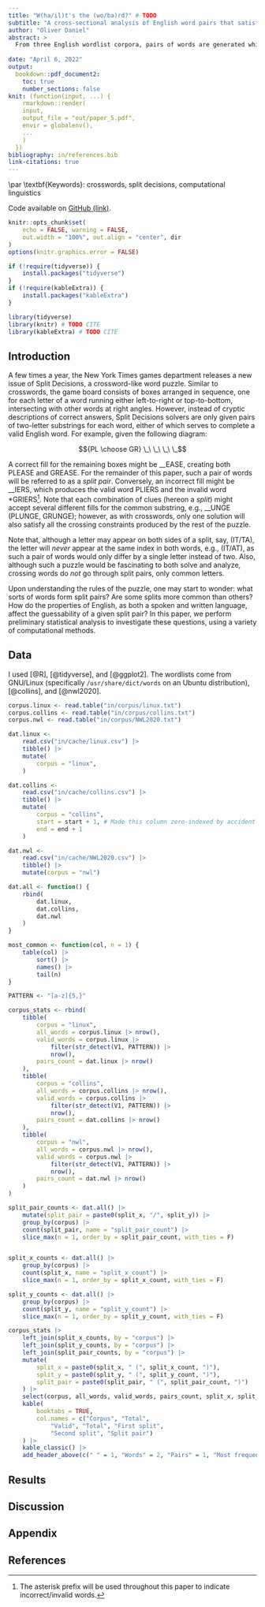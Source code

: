 ```yaml
---
title: "W(ha/il)t's the (wo/ba)rd?" # TODO
subtitle: "A cross-sectional analysis of English word pairs that satisfy the properties of the Split Decisions word puzzle"
author: "Oliver Daniel"
abstract: >
  From three English wordlist corpora, pairs of words are generated which might appear in the Split Decisions word puzzle as published by the New York Times, i.e., at least 5 characters in length and differing by exactly two consecutive characters. The corpora are contrasted among themselves, and then the lexical and phonological properties of those words which form pairs – and those which do not – are analyzed for causative insights. Such insights will be alluded to here once discovered.
  
date: "April 6, 2022"
output:
  bookdown::pdf_document2:
    toc: true
    number_sections: false
knit: (function(input, ...) {
    rmarkdown::render(
    input,
    output_file = "out/paper_5.pdf",
    envir = globalenv(),
    ...
    )
  })
bibliography: in/references.bib
link-citations: true
---
```

\\par \\textbf{Keywords}: crosswords, split decisions, computational linguistics

Code available on [GitHub (link)](https://github.com/oliver-daniel/inf_313_final_paper).
```r
knitr::opts_chunk$set(
    echo = FALSE, warning = FALSE,
    out.width = "100%", out.align = "center", dir
)
options(knitr.graphics.error = FALSE)
```

```r
if (!require(tidyverse)) {
    install.packages("tidyverse")
}
if (!require(kableExtra)) {
    install.packages("kableExtra")
}

library(tidyverse)
library(knitr) # TODO CITE
library(kableExtra) # TODO CITE
```

## Introduction
A few times a year, the New York Times games department releases a new issue of Split Decisions, a crossword-like word puzzle. Similar to crosswords, the game board consists of boxes arranged in sequence, one for each letter of a word running either left-to-right or top-to-bottom, intersecting with other words at right angles. However, instead of cryptic descriptions of correct answers, Split Decisions solvers are only given pairs of two-letter substrings for each word, either of which serves to complete a valid English word. For example, given the following diagram:

<!-- TODO: visual example -->
$${PL \choose GR} \_\ \_\ \_\ \_$$

A correct fill for the remaining boxes might be __EASE, creating both PLEASE and GREASE. For the remainder of this paper, such a pair of words will be referred to as a *split pair*. Conversely, an incorrect fill might be __IERS, which produces the valid word PLIERS and the invalid word \*GRIERS[^1]. Note that each combination of clues (hereon a *split*) might accept several different fills for the common substring, e.g., __UNGE (PLUNGE, GRUNGE); however, as with crosswords, only one solution will also satisfy all the crossing constraints produced by the rest of the puzzle. 

Note that, although a letter may appear on both sides of a split, say, (IT/TA), the letter will *never* appear at the same index in both words, e.g., (IT/AT), as such a pair of words would only differ by a single letter instead of two. Also, although such a puzzle would be fascinating to both solve and analyze, crossing words do *not* go through split pairs, only common letters.

Upon understanding the rules of the puzzle, one may start to wonder: what sorts of words form split pairs? Are some splits more common than others? How do the properties of English, as both a spoken and written language, affect the guessability of a given split pair? In this paper, we perform preliminary statistical analysis to investigate these questions, using a variety of computational methods.


## Data
I used [@R], [@tidyverse], and [@ggplot2].
The wordlists come from GNU/Linux (specifically `/usr/share/dict/words` on an Ubuntu distribution), [@collins], and [@nwl2020].

```r
corpus.linux <- read.table("in/corpus/linux.txt")
corpus.collins <- read.table("in/corpus/collins.txt")
corpus.nwl <- read.table("in/corpus/NWL2020.txt")

dat.linux <-
    read.csv("in/cache/linux.csv") |>
    tibble() |>
    mutate(
        corpus = "linux",
    )

dat.collins <-
    read.csv("in/cache/collins.csv") |>
    tibble() |>
    mutate(
        corpus = "collins",
        start = start + 1, # Made this column zero-indexed by accident :)
        end = end + 1
    )

dat.nwl <-
    read.csv("in/cache/NWL2020.csv") |>
    tibble() |>
    mutate(corpus = "nwl")

dat.all <- function() {
    rbind(
        dat.linux,
        dat.collins,
        dat.nwl
    )
}
```

```r
most_common <- function(col, n = 1) {
    table(col) |>
        sort() |>
        names() |>
        tail(n)
}

PATTERN <- "[a-z]{5,}"

corpus_stats <- rbind(
    tibble(
        corpus = "linux",
        all_words = corpus.linux |> nrow(),
        valid_words = corpus.linux |>
            filter(str_detect(V1, PATTERN)) |>
            nrow(),
        pairs_count = dat.linux |> nrow()
    ),
    tibble(
        corpus = "collins",
        all_words = corpus.collins |> nrow(),
        valid_words = corpus.collins |>
            filter(str_detect(V1, PATTERN)) |>
            nrow(),
        pairs_count = dat.collins |> nrow()
    ),
    tibble(
        corpus = "nwl",
        all_words = corpus.nwl |> nrow(),
        valid_words = corpus.nwl |>
            filter(str_detect(V1, PATTERN)) |>
            nrow(),
        pairs_count = dat.nwl |> nrow()
    )
)

split_pair_counts <- dat.all() |>
    mutate(split_pair = paste0(split_x, "/", split_y)) |>
    group_by(corpus) |>
    count(split_pair, name = "split_pair_count") |>
    slice_max(n = 1, order_by = split_pair_count, with_ties = F)


split_x_counts <- dat.all() |>
    group_by(corpus) |>
    count(split_x, name = "split_x_count") |>
    slice_max(n = 1, order_by = split_x_count, with_ties = F)

split_y_counts <- dat.all() |>
    group_by(corpus) |>
    count(split_y, name = "split_y_count") |>
    slice_max(n = 1, order_by = split_y_count, with_ties = F)
```

```r
corpus_stats |>
    left_join(split_x_counts, by = "corpus") |>
    left_join(split_y_counts, by = "corpus") |>
    left_join(split_pair_counts, by = "corpus") |>
    mutate(
        split_x = paste0(split_x, " (", split_x_count, ")"),
        split_y = paste0(split_y, " (", split_y_count, ")"),
        split_pair = paste0(split_pair, " (", split_pair_count, ")")
    ) |>
    select(corpus, all_words, valid_words, pairs_count, split_x, split_y, split_pair) |>
    kable(
        booktabs = TRUE,
        col.names = c("Corpus", "Total",
            "Valid", "Total", "First split",
            "Second split", "Split pair")
    ) |>
    kable_classic() |>
    add_header_above(c(" " = 1, "Words" = 2, "Pairs" = 1, "Most frequent (occurrences)" = 3))
```

## Results

## Discussion

\newpage
## Appendix
<!-- TODO: python script -->

\newpage
## References




<!-- Footnotes -->
[^1]: The asterisk prefix will be used throughout this paper to indicate incorrect/invalid words.